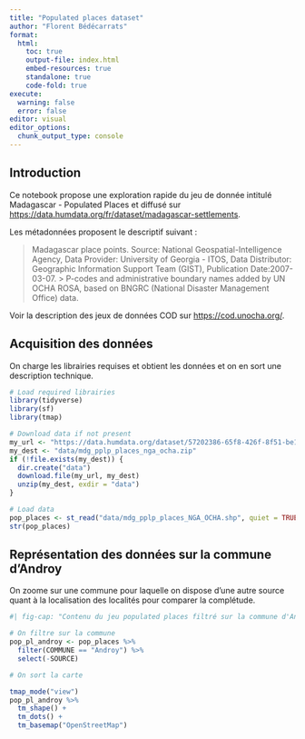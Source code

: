 ```yaml
---
title: "Populated places dataset"
author: "Florent Bédécarrats"
format:
  html:
    toc: true
    output-file: index.html
    embed-resources: true
    standalone: true
    code-fold: true
execute:
  warning: false
  error: false
editor: visual
editor_options: 
  chunk_output_type: console
---
```


## Introduction

Ce notebook propose une exploration rapide du jeu de donnée intitulé Madagascar - Populated Places et diffusé sur <https://data.humdata.org/fr/dataset/madagascar-settlements>.

Les métadonnées proposent le descriptif suivant :

> Madagascar place points. Source: National Geospatial-Intelligence Agency, Data Provider: University of Georgia - ITOS, Data Distributor: Geographic Information Support Team (GIST), Publication Date:2007-03-07. \> P-codes and administrative boundary names added by UN OCHA ROSA, based on BNGRC (National Disaster Management Office) data.

Voir la description des jeux de données COD sur <https://cod.unocha.org/>.


## Acquisition des données

On charge les librairies requises et obtient les données et on en sort une description technique.

```r
# Load required librairies
library(tidyverse)
library(sf)
library(tmap)

# Download data if not present
my_url <- "https://data.humdata.org/dataset/57202386-65f8-426f-8f51-be10c9f7c6ae/resource/09cc9db2-2aa7-4301-91b7-ae87f9f81c85/download/mdg_pplp_places_nga_ocha.zip"
my_dest <- "data/mdg_pplp_places_nga_ocha.zip"
if (!file.exists(my_dest)) {
  dir.create("data")
  download.file(my_url, my_dest)
  unzip(my_dest, exdir = "data")
}

# Load data
pop_places <- st_read("data/mdg_pplp_places_NGA_OCHA.shp", quiet = TRUE)
str(pop_places)
```

## Représentation des données sur la commune d'Androy
 
 On zoome sur une commune pour laquelle on dispose d'une autre source quant à la localisation des localités pour comparer la complétude.
 
```r
#| fig-cap: "Contenu du jeu populated places filtré sur la commune d'Androy (Cliquer sur un point pour lire ses attributs)"

# On filtre sur la commune
pop_pl_androy <- pop_places %>%
  filter(COMMUNE == "Androy") %>%
  select(-SOURCE)

# On sort la carte

tmap_mode("view")
pop_pl_androy %>%
  tm_shape() +
  tm_dots() + 
  tm_basemap("OpenStreetMap")
```
 
